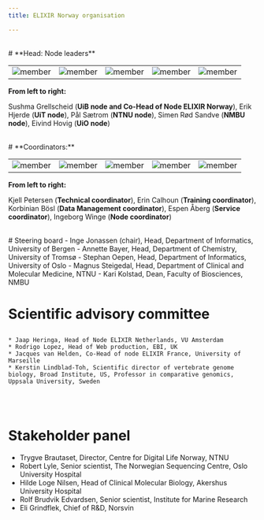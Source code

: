 ---
title: ELIXIR Norway organisation

---



<br />
# **Head: Node leaders**

||||||
:-:|:-:|:-:|:-:|:-:|
![member](../../assets/people/sushma.png)  | ![member](../../assets/people/erik-hjerde.png) | ![member](../../assets/people/paal-saetrom.png) | ![member](../../assets/people/simen-sandve.png) | ![member](../../assets/people/eivind-hovig.png) |


**From left to right:**

Sushma Grellscheid (**UiB node and Co-Head of Node ELIXIR Norway**), Erik Hjerde (**UiT node**), Pål Sætrom (**NTNU node**), Simen Rød Sandve (**NMBU node**), Eivind Hovig (**UiO node**)

<br />
# **Coordinators:**

||||||
:-:|:-:|:-:|:-:|:-:|
![member](../../assets/people/kjell-petersen.png)  | ![member](../../assets/people/erin-calhoun.png) | ![member](../../assets/people/korbinian.png) | ![member](../../assets/people/espen-aaberg.png) | ![member](../../assets/people/ingeborg-winge.png) |


**From left to right:**

Kjell Petersen (**Technical coordinator**), Erin Calhoun (**Training coordinator**), Korbinian Bösl (**Data Management coordinator**), Espen Åberg (**Service coordinator**), Ingeborg Winge (**Node coordinator**)

<br />
# Steering board
    - Inge Jonassen (chair), Head, Department of Informatics, University of Bergen
    - Annette Bayer, Head, Department of Chemistry, University of Tromsø
    - Stephan Oepen, Head, Department of Informatics, University of Oslo
    - Magnus Steigedal, Head, Department of Clinical and Molecular Medicine, NTNU  
    - Kari Kolstad, Dean, Faculty of Biosciences, NMBU

# Scientific advisory committee
##
    * Jaap Heringa, Head of Node ELIXIR Netherlands, VU Amsterdam
    * Rodrigo Lopez, Head of Web production, EBI, UK
    * Jacques van Helden, Co-Head of node ELIXIR France, University of Marseille
    * Kerstin Lindblad-Toh, Scientific director of vertebrate genome biology, Broad Institute, US, Professor in comparative genomics, Uppsala University, Sweden
##
<br />

# Stakeholder panel
  - Trygve Brautaset, Director, Centre for Digital Life Norway, NTNU
  - Robert Lyle, Senior scientist, The Norwegian Sequencing Centre, Oslo University Hospital
  - Hilde Loge Nilsen, Head of Clinical Molecular Biology, Akershus University Hospital
  - Rolf Brudvik Edvardsen, Senior scientist, Institute for Marine Research
  - Eli Grindflek, Chief of R&D, Norsvin